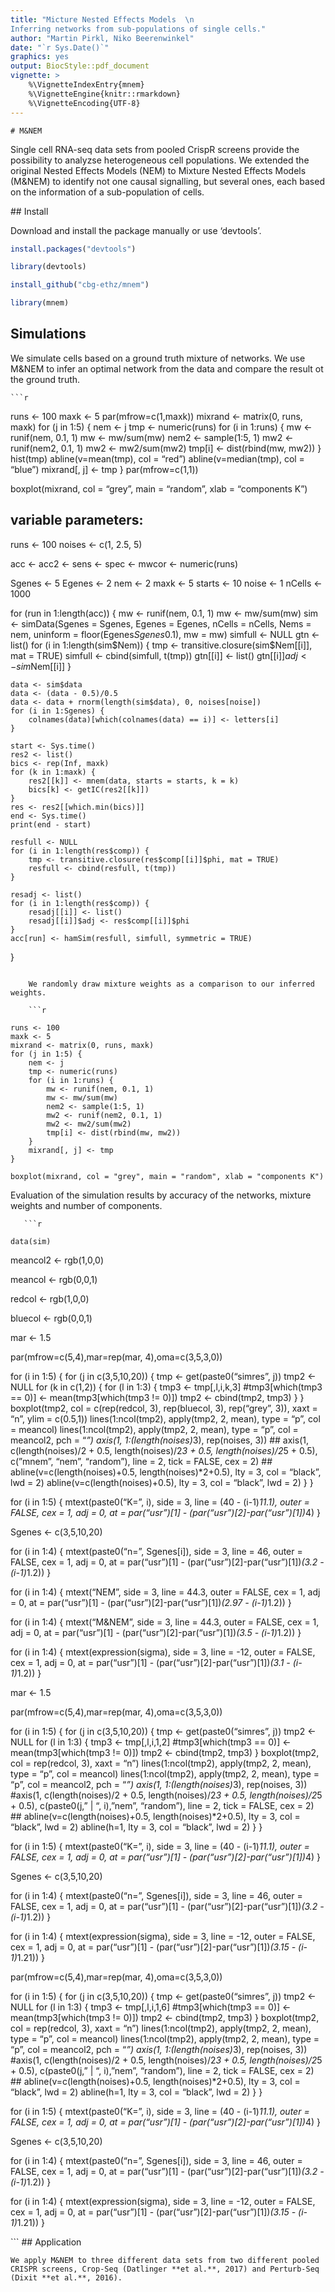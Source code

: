 ```yaml
---
title: "Micture Nested Effects Models  \n
Inferring networks from sub-populations of single cells."
author: "Martin Pirkl, Niko Beerenwinkel"
date: "`r Sys.Date()`"
graphics: yes
output: BiocStyle::pdf_document
vignette: >
    %\VignetteIndexEntry{mnem}
    %\VignetteEngine{knitr::rmarkdown}
    %\VignetteEncoding{UTF-8}
---
```


	# M&NEM

  Single cell RNA-seq data sets from pooled CrispR screens provide the possibility to analyzse heterogeneous cell populations. We extended the original Nested Effects Models (NEM) to Mixture Nested Effects Models (M&NEM) to identify not one causal signalling, but several ones, each based on the information of a sub-population of cells.

  ## Install

  Download and install the package manually or use 'devtools'.

  
```r
install.packages("devtools")

library(devtools)

install_github("cbg-ethz/mnem")

library(mnem)
```
  
## Simulations

  We simulate cells based on a ground truth mixture of networks. We use M&NEM to infer an optimal network from the data and compare the result ot the ground truth.

	```r

runs <- 100
maxk <- 5
par(mfrow=c(1,maxk))
mixrand <- matrix(0, runs, maxk)
for (j in 1:5) {
    nem <- j
    tmp <- numeric(runs)
    for (i in 1:runs) {
        mw <- runif(nem, 0.1, 1)
        mw <- mw/sum(mw)
        nem2 <- sample(1:5, 1)
        mw2 <- runif(nem2, 0.1, 1)
        mw2 <- mw2/sum(mw2)
        tmp[i] <- dist(rbind(mw, mw2))
    }
    hist(tmp)
    abline(v=mean(tmp), col = "red")
    abline(v=median(tmp), col = "blue")
    mixrand[, j] <- tmp
}
par(mfrow=c(1,1))

boxplot(mixrand, col = "grey", main = "random", xlab = "components K")

## variable parameters:
runs <- 100
noises <- c(1, 2.5, 5)

acc <- acc2 <- sens <- spec <- mwcor <- numeric(runs)

Sgenes <- 5
Egenes <- 2
nem <- 2
maxk <- 5
starts <- 10
noise <- 1
nCells <- 1000

for (run in 1:length(acc)) {
    mw <- runif(nem, 0.1, 1)
    mw <- mw/sum(mw)
    sim <- simData(Sgenes = Sgenes, Egenes = Egenes, nCells = nCells,
                   Nems = nem, uninform = floor(Egenes*Sgenes*0.1), mw = mw)
    simfull <- NULL
    gtn <- list()
    for (i in 1:length(sim$Nem)) {
        tmp <- transitive.closure(sim$Nem[[i]], mat = TRUE)
        simfull <- cbind(simfull, t(tmp))
        gtn[[i]] <- list()
        gtn[[i]]$adj <- sim$Nem[[i]]
    }
    
    data <- sim$data
    data <- (data - 0.5)/0.5
    data <- data + rnorm(length(sim$data), 0, noises[noise])
    for (i in 1:Sgenes) {
        colnames(data)[which(colnames(data) == i)] <- letters[i]
    }

    start <- Sys.time()
    res2 <- list()
    bics <- rep(Inf, maxk)
    for (k in 1:maxk) {
        res2[[k]] <- mnem(data, starts = starts, k = k)
        bics[k] <- getIC(res2[[k]])
    }
    res <- res2[[which.min(bics)]]
    end <- Sys.time()
    print(end - start)
    
    resfull <- NULL
    for (i in 1:length(res$comp)) {
        tmp <- transitive.closure(res$comp[[i]]$phi, mat = TRUE)
        resfull <- cbind(resfull, t(tmp))
    }
    
    resadj <- list()
    for (i in 1:length(res$comp)) {
        resadj[[i]] <- list()
        resadj[[i]]$adj <- res$comp[[i]]$phi
    }
    acc[run] <- hamSim(resfull, simfull, symmetric = TRUE)
}

```

	We randomly draw mixture weights as a comparison to our inferred weights.
	
	```r
 
runs <- 100
maxk <- 5
mixrand <- matrix(0, runs, maxk)
for (j in 1:5) {
    nem <- j
    tmp <- numeric(runs)
    for (i in 1:runs) {
        mw <- runif(nem, 0.1, 1)
        mw <- mw/sum(mw)
        nem2 <- sample(1:5, 1)
        mw2 <- runif(nem2, 0.1, 1)
        mw2 <- mw2/sum(mw2)
        tmp[i] <- dist(rbind(mw, mw2))
    }
    mixrand[, j] <- tmp
}

boxplot(mixrand, col = "grey", main = "random", xlab = "components K")
```
	
Evaluation of the simulation results by accuracy of the networks, mixture weights and number of components.

	   ```r

    data(sim)
  
meancol2 <- rgb(1,0,0)

meancol <- rgb(0,0,1)

redcol <- rgb(1,0,0)

bluecol <- rgb(0,0,1)

mar <- 1.5

par(mfrow=c(5,4),mar=rep(mar, 4),oma=c(3,5,3,0))

for (i in 1:5) {
    for (j in c(3,5,10,20)) {
        tmp <- get(paste0("simres", j))
        tmp2 <- NULL
        for (k in c(1,2)) {
            for (l in 1:3) {
                tmp3 <- tmp[,l,i,k,3]
                #tmp3[which(tmp3 == 0)] <- mean(tmp3[which(tmp3 != 0)])
                tmp2 <- cbind(tmp2, tmp3)
            }
        }
        boxplot(tmp2, col = c(rep(redcol, 3), rep(bluecol, 3), rep("grey", 3)), xaxt = "n", ylim = c(0.5,1))
        lines(1:ncol(tmp2), apply(tmp2, 2, mean), type = "p", col = meancol)
        lines(1:ncol(tmp2), apply(tmp2, 2, mean), type = "p", col = meancol2, pch = "*")
        axis(1, 1:(length(noises)*3), rep(noises, 3))
        ## axis(1, c(length(noises)/2 + 0.5, length(noises)/2*3 + 0.5, length(noises)/2*5 + 0.5), c("mnem", "nem", "random"), line = 2, tick = FALSE, cex = 2)
        ## abline(v=c(length(noises)+0.5, length(noises)*2+0.5), lty = 3, col = "black", lwd = 2)
        abline(v=c(length(noises)+0.5), lty = 3, col = "black", lwd = 2)
    }
}

for (i in 1:5) {
    mtext(paste0("K=", i), side = 3, line = (40 - (i-1)*11.1), outer = FALSE, cex = 1, adj = 0,
          at = par("usr")[1] - (par("usr")[2]-par("usr")[1])*4)
}

Sgenes <- c(3,5,10,20)

for (i in 1:4) {
    mtext(paste0("n=", Sgenes[i]), side = 3, line = 46, outer = FALSE, cex = 1, adj = 0,
          at = par("usr")[1] - (par("usr")[2]-par("usr")[1])*(3.2 - (i-1)*1.2))
}

for (i in 1:4) {
    mtext("NEM", side = 3, line = 44.3, outer = FALSE, cex = 1, adj = 0,
          at = par("usr")[1] - (par("usr")[2]-par("usr")[1])*(2.97 - (i-1)*1.2))
}

for (i in 1:4) {
    mtext("M&NEM", side = 3, line = 44.3, outer = FALSE, cex = 1, adj = 0,
          at = par("usr")[1] - (par("usr")[2]-par("usr")[1])*(3.5 - (i-1)*1.2))
}

for (i in 1:4) {
    mtext(expression(sigma), side = 3, line = -12, outer = FALSE, cex = 1, adj = 0,
          at = par("usr")[1] - (par("usr")[2]-par("usr")[1])*(3.1 - (i-1)*1.2))
}

mar <- 1.5

par(mfrow=c(5,4),mar=rep(mar, 4),oma=c(3,5,3,0))

for (i in 1:5) {
    for (j in c(3,5,10,20)) {
        tmp <- get(paste0("simres", j))
        tmp2 <- NULL
        for (l in 1:3) {
            tmp3 <- tmp[,l,i,1,2]
            #tmp3[which(tmp3 == 0)] <- mean(tmp3[which(tmp3 != 0)])
            tmp2 <- cbind(tmp2, tmp3)
        }
        boxplot(tmp2, col = rep(redcol, 3), xaxt = "n")
        lines(1:ncol(tmp2), apply(tmp2, 2, mean), type = "p", col = meancol)
        lines(1:ncol(tmp2), apply(tmp2, 2, mean), type = "p", col = meancol2, pch = "*")
        axis(1, 1:(length(noises)*3), rep(noises, 3))
        #axis(1, c(length(noises)/2 + 0.5, length(noises)/2*3 + 0.5, length(noises)/2*5 + 0.5), c(paste0(j, " | ", i), "nem", "random"), line = 2, tick = FALSE, cex = 2)
        ## abline(v=c(length(noises)+0.5, length(noises)*2+0.5), lty = 3, col = "black", lwd = 2)
        abline(h=1, lty = 3, col = "black", lwd = 2)
    }
}

for (i in 1:5) {
    mtext(paste0("K=", i), side = 3, line = (40 - (i-1)*11.1), outer = FALSE, cex = 1, adj = 0,
          at = par("usr")[1] - (par("usr")[2]-par("usr")[1])*4)
}

Sgenes <- c(3,5,10,20)

for (i in 1:4) {
    mtext(paste0("n=", Sgenes[i]), side = 3, line = 46, outer = FALSE, cex = 1, adj = 0,
          at = par("usr")[1] - (par("usr")[2]-par("usr")[1])*(3.2 - (i-1)*1.2))
}

for (i in 1:4) {
    mtext(expression(sigma), side = 3, line = -12, outer = FALSE, cex = 1, adj = 0,
          at = par("usr")[1] - (par("usr")[2]-par("usr")[1])*(3.15 - (i-1)*1.21))
}

par(mfrow=c(5,4),mar=rep(mar, 4),oma=c(3,5,3,0))

for (i in 1:5) {
    for (j in c(3,5,10,20)) {
        tmp <- get(paste0("simres", j))
        tmp2 <- NULL
        for (l in 1:3) {
            tmp3 <- tmp[,l,i,1,6]
            #tmp3[which(tmp3 == 0)] <- mean(tmp3[which(tmp3 != 0)])
            tmp2 <- cbind(tmp2, tmp3)
        }
        boxplot(tmp2, col = rep(redcol, 3), xaxt = "n")
        lines(1:ncol(tmp2), apply(tmp2, 2, mean), type = "p", col = meancol)
        lines(1:ncol(tmp2), apply(tmp2, 2, mean), type = "p", col = meancol2, pch = "*")
        axis(1, 1:(length(noises)*3), rep(noises, 3))
        #axis(1, c(length(noises)/2 + 0.5, length(noises)/2*3 + 0.5, length(noises)/2*5 + 0.5), c(paste0(j, " | ", i), "nem", "random"), line = 2, tick = FALSE, cex = 2)
        ## abline(v=c(length(noises)+0.5, length(noises)*2+0.5), lty = 3, col = "black", lwd = 2)
        abline(h=1, lty = 3, col = "black", lwd = 2)
    }
}

for (i in 1:5) {
    mtext(paste0("K=", i), side = 3, line = (40 - (i-1)*11.1), outer = FALSE, cex = 1, adj = 0,
          at = par("usr")[1] - (par("usr")[2]-par("usr")[1])*4)
}

Sgenes <- c(3,5,10,20)

for (i in 1:4) {
    mtext(paste0("n=", Sgenes[i]), side = 3, line = 46, outer = FALSE, cex = 1, adj = 0,
          at = par("usr")[1] - (par("usr")[2]-par("usr")[1])*(3.2 - (i-1)*1.2))
}

for (i in 1:4) {
    mtext(expression(sigma), side = 3, line = -12, outer = FALSE, cex = 1, adj = 0,
          at = par("usr")[1] - (par("usr")[2]-par("usr")[1])*(3.15 - (i-1)*1.21))
}

```
	## Application

	We apply M&NEM to three different data sets from two different pooled CRISPR screens, Crop-Seq (Datlinger **et al.**, 2017) and Perturb-Seq (Dixit **et al.**, 2016).

	